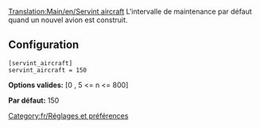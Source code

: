 [[Translation:Main/en/Servint aircraft]]
L'intervalle de maintenance par défaut quand un nouvel avion est construit.

== Configuration ==

<pre>
[servint_aircraft]
servint_aircraft = 150
</pre>

'''Options valides:''' [0 , 5 <= n <= 800]

'''Par défaut:''' 150

[[Category:fr/Réglages et préférences]]